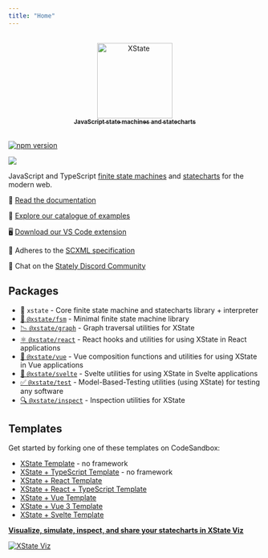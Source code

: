 ```yaml
---
title: "Home"
---
```


<div align="center">
  <a href="https://xstate.js.org">
    <br />
    <img
      src="https://user-images.githubusercontent.com/1093738/101672561-06aa7480-3a24-11eb-89d1-787fa7112138.png"
      alt="XState"
      width="150"
    />
    <br />
    <sub>
      <strong>
        JavaScript state machines and statecharts
      </strong>
    </sub>
    <br />
    <br />
  </a>
</div>

[![npm version](https://badge.fury.io/js/xstate.svg)](https://badge.fury.io/js/xstate)

<img src="https://opencollective.com/xstate/tiers/backer/badge.svg?label=sponsors&color=brightgreen" />

JavaScript and TypeScript [finite state machines](https://en.wikipedia.org/wiki/Finite-state_machine) and [statecharts](https://www.sciencedirect.com/science/article/pii/0167642387900359/pdf) for the modern web.

📖 [Read the documentation](https://xstate.js.org/docs)

💙 [Explore our catalogue of examples](https://xstate-catalogue.com/)

🖥 [Download our VS Code extension](https://marketplace.visualstudio.com/items?itemName=statelyai.stately-vscode)

📑 Adheres to the [SCXML specification](https://www.w3.org/TR/scxml/)

💬 Chat on the [Stately Discord Community](https://discord.gg/KCtSX7Cdjh)

## Packages

- 🤖 `xstate` - Core finite state machine and statecharts library + interpreter
- [🔬 `@xstate/fsm`](https://github.com/statelyai/xstate/tree/main/packages/xstate-fsm) - Minimal finite state machine library
- [📉 `@xstate/graph`](https://github.com/statelyai/xstate/tree/main/packages/xstate-graph) - Graph traversal utilities for XState
- [⚛️ `@xstate/react`](https://github.com/statelyai/xstate/tree/main/packages/xstate-react) - React hooks and utilities for using XState in React applications
- [💚 `@xstate/vue`](https://github.com/statelyai/xstate/tree/main/packages/xstate-vue) - Vue composition functions and utilities for using XState in Vue applications
- [🎷 `@xstate/svelte`](https://github.com/statelyai/xstate/tree/main/packages/xstate-svelte) - Svelte utilities for using XState in Svelte applications
- [✅ `@xstate/test`](https://github.com/statelyai/xstate/tree/main/packages/xstate-test) - Model-Based-Testing utilities (using XState) for testing any software
- [🔍 `@xstate/inspect`](https://github.com/statelyai/xstate/tree/main/packages/xstate-inspect) - Inspection utilities for XState

## Templates

Get started by forking one of these templates on CodeSandbox:

- [XState Template](https://codesandbox.io/s/xstate-example-template-m4ckv) - no framework
- [XState + TypeScript Template](https://codesandbox.io/s/xstate-typescript-template-s9kz8) - no framework
- [XState + React Template](https://codesandbox.io/s/xstate-react-template-3t2tg)
- [XState + React + TypeScript Template](https://codesandbox.io/s/xstate-react-typescript-template-wjdvn)
- [XState + Vue Template](https://codesandbox.io/s/xstate-vue-template-composition-api-1n23l)
- [XState + Vue 3 Template](https://codesandbox.io/s/xstate-vue-3-template-vrkk9)
- [XState + Svelte Template](https://codesandbox.io/s/xstate-svelte-template-jflv1)

**[Visualize, simulate, inspect, and share your statecharts in XState Viz](https://stately.ai/viz)**

<a href="https://stately.ai/viz" title="XState Viz">
  <img
    src="https://user-images.githubusercontent.com/1093738/131729181-5db835fc-77e7-4740-b03f-46bd0093baa1.png"
    alt="XState Viz"
  />
</a>
